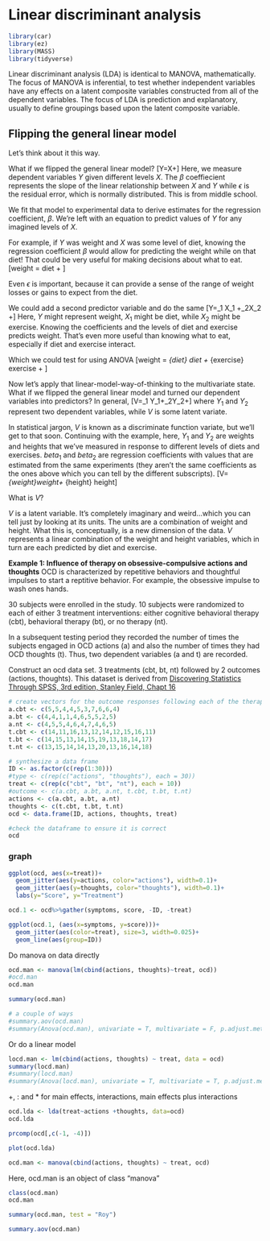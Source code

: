 # Linear discriminant analysis {#lda}

```r
library(car)
library(ez)
library(MASS)
library(tidyverse)
```

Linear discriminant analysis (LDA) is identical to MANOVA, mathematically. The focus of MANOVA is inferential, to test whether independent variables have any effects on a latent composite variables constructed from all of the dependent variables. The focus of LDA is prediction and explanatory, usually to define groupings based upon the latent composite variable.

## Flipping the general linear model

Let's think about it this way.

What if we flipped the general linear model? \[Y=\beta X+\epsilon\] Here, we measure dependent variables $Y$ given different levels $X$. The $\beta$ coeffiecient represents the slope of the linear relationship between $X$ and $Y$ while $\epsilon$ is the residual error, which is normally distributed. This is from middle school. 

We fit that model to experimental data to derive estimates for the regression coefficient, $\beta$. We're left with an equation to predict values of $Y$ for any imagined levels of $X$. 

For example, if $Y$ was weight and $X$ was some level of diet, knowing the regression coefficient $\beta$ would allow for predicting the weight while on that diet! That could be very useful for making decisions about what to eat. \[weight = \beta \times diet + \epsilon\]

Even $\epsilon$ is important, because it can provide a sense of the range of weight losses or gains to expect from the diet.

We could add a second predictor variable and do the same \[Y=\beta_1 X_1 +\beta_2X_2 +\epsilon\] Here, $Y$ might represent weight, $X_1$ might be diet, while $X_2$ might be exercise. Knowing the coefficients and the levels of diet and exercise predicts weight. That's even more useful than knowing what to eat, especially if diet and exercise interact. 

Which we could test for using ANOVA \[weight = \beta_{diet} \times diet + \beta_{exercise} \times exercise + \epsilon\] 

Now let's apply that linear-model-way-of-thinking to the multivariate state. What if we flipped the general linear model and turned our dependent variables into predictors? In general, \[V=\beta_1 Y_1+\beta_2Y_2+\epsilon\] where $Y_1$ and $Y_2$ represent two dependent variables, while $V$ is some latent variate. 

In statistical jargon, $V$ is known as a discriminate function variate, but we'll get to that soon. Continuing with the example, here, $Y_1$ and $Y_2$ are weights and heights that we've measured in response to different levels of diets and exercises. $beta_1$ and $beta_2$ are regression coefficients with values that are estimated from the same experiments (they aren't the same coefficients as the ones above which you can tell by the different subscripts). \[V=\beta_{weight}\times weight+ \beta_{height} \times height\] 

What is $V$?

$V$ is a latent variable. It's completely imaginary and weird...which you can tell just by looking at its units. The units are a combination of weight and height. What this is, conceptually, is a new dimension of the data. $V$ represents a linear combination of the weight and height variables, which in turn are each predicted by diet and exercise.





**Example 1: Influence of therapy on obsessive-compulsive actions and thoughts**
OCD is characterized by repetitive behaviors and thoughtful impulses to start a reptitive behavior. For example, the obsessive impulse to wash ones hands. 

30 subjects were enrolled in the study. 10 subjects were randomized to each of either 3 treatment interventions: either cognitive behavioral therapy (cbt), behavioral therapy (bt), or no therapy (nt). 

In a subsequent testing period they recorded the number of times the subjects engaged in OCD actions (a) and also the number of times they had OCD thoughts (t). Thus, two dependent variables (a and t) are recorded.

Construct an ocd data set. 3 treatments (cbt, bt, nt) followed by 2 outcomes (actions, thoughts). This dataset is derived from [Discovering Statistics Through SPSS, 3rd edition, Stanley Field, Chapt 16](https://www.discoveringstatistics.com/books/dsus/)
```r
# create vectors for the outcome responses following each of the therapies
a.cbt <- c(5,5,4,4,5,3,7,6,6,4)
a.bt <- c(4,4,1,1,4,6,5,5,2,5)
a.nt <- c(4,5,5,4,6,4,7,4,6,5)
t.cbt <- c(14,11,16,13,12,14,12,15,16,11)
t.bt <- c(14,15,13,14,15,19,13,18,14,17)
t.nt <- c(13,15,14,14,13,20,13,16,14,18)

# synthesize a data frame
ID <- as.factor(c(rep(1:30)))
#type <- c(rep(c("actions", "thoughts"), each = 30))
treat <- c(rep(c("cbt", "bt", "nt"), each = 10))
#outcome <- c(a.cbt, a.bt, a.nt, t.cbt, t.bt, t.nt)
actions <- c(a.cbt, a.bt, a.nt)
thoughts <- c(t.cbt, t.bt, t.nt)
ocd <- data.frame(ID, actions, thoughts, treat)

#check the dataframe to ensure it is correct
ocd
```
### graph

```r
ggplot(ocd, aes(x=treat))+
  geom_jitter(aes(y=actions, color="actions"), width=0.1)+
  geom_jitter(aes(y=thoughts, color="thoughts"), width=0.1)+
  labs(y="Score", y="Treatment")
```

```r
ocd.1 <- ocd%>%gather(symptoms, score, -ID, -treat)

ggplot(ocd.1, (aes(x=symptoms, y=score)))+
  geom_jitter(aes(color=treat), size=3, width=0.025)+
  geom_line(aes(group=ID))
```


Do manova on data directly



```r
ocd.man <- manova(lm(cbind(actions, thoughts)~treat, ocd))
#ocd.man
ocd.man

summary(ocd.man)

# a couple of ways
#summary.aov(ocd.man)
#summary(Anova(ocd.man), univariate = T, multivariate = F, p.adjust.method = T)

```

Or do a linear model

```r
locd.man <- lm(cbind(actions, thoughts) ~ treat, data = ocd)
summary(locd.man)
#summary(locd.man)
#summary(Anova(locd.man), univariate = T, multivariate = T, p.adjust.methods=T)
```



+, : and * for main effects, interactions, main effects plus interactions




```r
ocd.lda <- lda(treat~actions +thoughts, data=ocd)
ocd.lda

prcomp(ocd[,c(-1, -4)])
```

```r
plot(ocd.lda)
```


```r
ocd.man <- manova(cbind(actions, thoughts) ~ treat, ocd)
```

Here, ocd.man is an object of class "manova" 
```r
class(ocd.man)
ocd.man
```


```r
summary(ocd.man, test = "Roy")
```


```r
summary.aov(ocd.man)
```



